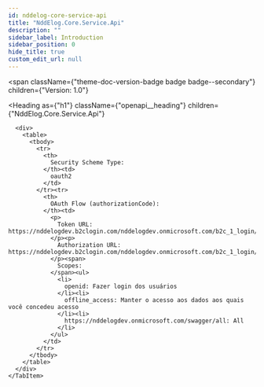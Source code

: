 ```yaml
---
id: nddelog-core-service-api
title: "NddElog.Core.Service.Api"
description: ""
sidebar_label: Introduction
sidebar_position: 0
hide_title: true
custom_edit_url: null
---
```



<span
  className={"theme-doc-version-badge badge badge--secondary"}
  children={"Version: 1.0"}
>
</span>

<Heading
  as={"h1"}
  className={"openapi__heading"}
  children={"NddElog.Core.Service.Api"}
>
</Heading>





<div
  style={{"marginBottom":"2rem"}}
>
  <Heading
    id={"authentication"}
    as={"h2"}
    className={"openapi-tabs__heading"}
    children={"Authentication"}
  >
  </Heading><SchemaTabs
    className={"openapi-tabs__security-schemes"}
  >
    <TabItem
      label={"OAuth 2.0: Bearer"}
      value={"Bearer"}
    >
      
      
      
      
      <div>
        <table>
          <tbody>
            <tr>
              <th>
                Security Scheme Type:
              </th><td>
                oauth2
              </td>
            </tr><tr>
              <th>
                OAuth Flow (authorizationCode):
              </th><td>
                <p>
                  Token URL: https://nddelogdev.b2clogin.com/nddelogdev.onmicrosoft.com/b2c_1_login/oauth2/v2.0/token
                </p><p>
                  Authorization URL: https://nddelogdev.b2clogin.com/nddelogdev.onmicrosoft.com/b2c_1_login/oauth2/v2.0/authorize
                </p><span>
                  Scopes:
                </span><ul>
                  <li>
                    openid: Fazer login dos usuários
                  </li><li>
                    offline_access: Manter o acesso aos dados aos quais você concedeu acesso
                  </li><li>
                    https://nddelogdev.onmicrosoft.com/swagger/all: All
                  </li>
                </ul>
              </td>
            </tr>
          </tbody>
        </table>
      </div>
    </TabItem>
  </SchemaTabs>
</div>
      